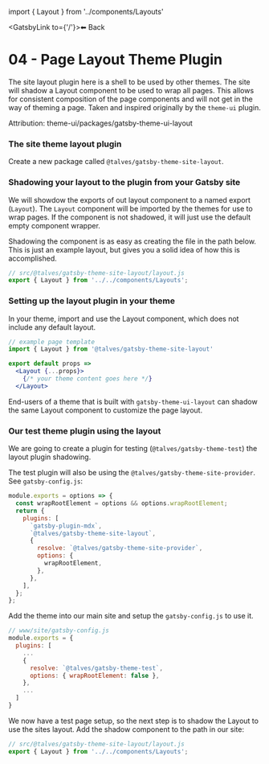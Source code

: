 ﻿import { Layout } from '../components/Layouts'



<GatsbyLink to={'/'}>⬅ Back</GatsbyLink>

# <OutsideLink to={Link04}>04 - Page Layout Theme Plugin</OutsideLink>

The site layout plugin here is a shell to be used by other themes. The site will shadow a Layout component to be used to wrap all pages. This allows for consistent composition of the page components and will not get in the way of theming a page. Taken and inspired originally by the `theme-ui` plugin.

Attribution: theme-ui/packages/gatsby-theme-ui-layout

### The site theme layout plugin

Create a new package called `@talves/gatsby-theme-site-layout`.


### Shadowing your layout to the plugin from your Gatsby site

We will showdow the exports of out layout component to a named export (`Layout`). The `Layout` component will be imported by the themes for use to wrap pages. If the component is not shadowed, it will just use the default empty component wrapper.

Shadowing the component is as easy as creating the file in the path below. This is just an example layout, but gives you a solid idea of how this is accomplished.

```js
// src/@talves/gatsby-theme-site-layout/layout.js
export { Layout } from '../../components/Layouts';
```

### Setting up the layout plugin in your theme

In your theme, import and use the Layout component, which does not include any default layout.

```jsx
// example page template
import { Layout } from '@talves/gatsby-theme-site-layout'

export default props =>
  <Layout {...props}>
    {/* your theme content goes here */}
  </Layout>
```

End-users of a theme that is built with `gatsby-theme-ui-layout` can shadow the same Layout component to customize the page layout.

### Our test theme plugin using the layout

We are going to create a plugin for testing (`@talves/gatsby-theme-test`) the layout plugin shadowing.

The test plugin will also be using the `@talves/gatsby-theme-site-provider`. 
See `gatsby-config.js`:
```js
module.exports = options => {
  const wrapRootElement = options && options.wrapRootElement;
  return {
    plugins: [
      `gatsby-plugin-mdx`,
      `@talves/gatsby-theme-site-layout`,
      {
        resolve: `@talves/gatsby-theme-site-provider`,
        options: {
          wrapRootElement,
        },
      },
    ],
  };
};
```

Add the theme into our main site and setup the `gatsby-config.js` to use it.

```js
// www/site/gatsby-config.js
module.exports = {
  plugins: [
    ...
    {
      resolve: `@talves/gatsby-theme-test`,
      options: { wrapRootElement: false },
    },
    ...
  ]
}
```

We now have a test page setup, so the next step is to shadow the Layout to use the sites layout. Add the shadow component to the path in our site:

```js
// src/@talves/gatsby-theme-site-layout/layout.js
export { Layout } from '../../components/Layouts';
```
